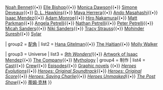 {{Navbox
| name   = Heroes
| title  = ''[[英雄 (电视剧)|英雄]]''

| group1   = [[List of characters in Heroes#Main characters|主角]]<!-- "Main characters" means *only* characters whose actors are described as stars by NBC. -->
| list1    = [[Claire Bennet]]{{•}} [[Noah Bennet]]{{•}} [[Elle Bishop]]{{•}} [[Monica Dawson]]{{•}} [[Simone Deveaux]]{{•}}  [[D. L. Hawkins]]{{•}} [[Maya Herrera]]{{•}} [[Ando Masahashi]]{{•}} [[Isaac Mendez]]{{•}} [[Adam Monroe]]{{•}} [[Hiro Nakamura]]{{•}} [[Matt Parkman]]{{•}} [[Angela Petrelli]]{{•}} [[Nathan Petrelli]]{{•}} [[Peter Petrelli]]{{•}} [[Micah Sanders]]{{•}} [[Niki Sanders]]{{•}} [[Tracy Strauss]]{{•}} [[Mohinder Suresh]]{{•}} [[Sylar]] 

| group2   = [[List of characters in Heroes#Other characters with special abilities|配角]]
| list2    = [[Hana Gitelman]]{{•}} [[Haitian (Heroes)|The Haitian]]{{•}} [[Molly Walker]]

| group3   = Universe
| list3   = ''[[9th Wonders!]]''{{•}} [[Artwork of Isaac Mendez]]{{•}} [[Company (Heroes)|The Company]]{{•}} [[Mythology of Heroes|Mythology]]
| group4 = 制作
| list4  = [[List of Heroes cast members|Cast]]{{•}} [[List of Heroes production crew|Crew]]{{•}} [[List of Heroes episodes|Episodes]]{{•}} [[List of Heroes graphic novels|Graphic novels]] {{•}} ''[[Heroes Evolutions|Heroes Evolutions]]''{{•}} ''[[Heroes: Original Soundtrack]]''{{•}} ''[[Heroes: Original Score]]''{{•}} ''[[Heroes: Saving Charlie]]''{{•}} ''[[Heroes Unmasked]]''{{•}} ''[[The Post Show]]''{{•}} [[蒂姆·克林]]
}}<noinclude>
[[分类:英雄 (电视剧)模版|{{PAGENAME}}]]
</noinclude>